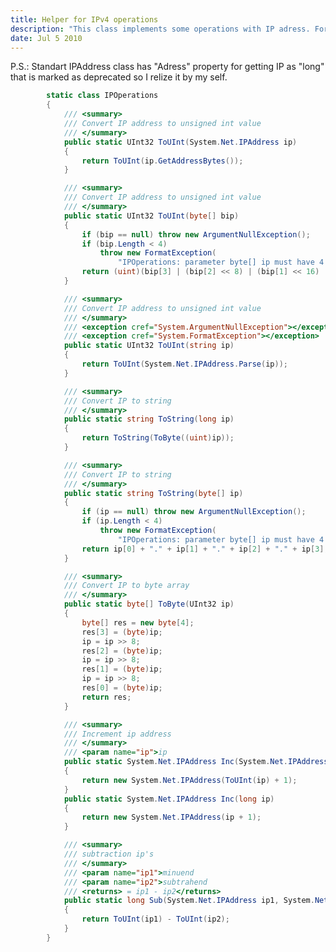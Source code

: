 ```yaml
---
title: Helper for IPv4 operations
description: "This class implements some operations with IP adress. For example '192.168.0.255' + 1 = '192.168.1.0'."
date: Jul 5 2010
---
```


P.S.: Standart IPAddress class has "Adress" property for getting IP as "long" that is marked as deprecated so I relize it by my self.

```cs
        static class IPOperations
        {
            /// <summary>
            /// Convert IP address to unsigned int value
            /// </summary>
            public static UInt32 ToUInt(System.Net.IPAddress ip)
            {
                return ToUInt(ip.GetAddressBytes());
            }

            /// <summary>
            /// Convert IP address to unsigned int value
            /// </summary>
            public static UInt32 ToUInt(byte[] bip)
            {
                if (bip == null) throw new ArgumentNullException();
                if (bip.Length < 4) 
                    throw new FormatException(
                        "IPOperations: parameter byte[] ip must have 4 or more elements.");
                return (uint)(bip[3] | (bip[2] << 8) | (bip[1] << 16) | (bip[0] << 24));
            }

            /// <summary>
            /// Convert IP address to unsigned int value
            /// </summary>
            /// <exception cref="System.ArgumentNullException"></exception>
            /// <exception cref="System.FormatException"></exception>
            public static UInt32 ToUInt(string ip)
            {
                return ToUInt(System.Net.IPAddress.Parse(ip));
            }

            /// <summary>
            /// Convert IP to string
            /// </summary>
            public static string ToString(long ip)
            {
                return ToString(ToByte((uint)ip));
            }

            /// <summary>
            /// Convert IP to string
            /// </summary>
            public static string ToString(byte[] ip)
            {
                if (ip == null) throw new ArgumentNullException();
                if (ip.Length < 4) 
                    throw new FormatException(
                        "IPOperations: parameter byte[] ip must have 4 or more elements.");
                return ip[0] + "." + ip[1] + "." + ip[2] + "." + ip[3];
            }

            /// <summary>
            /// Convert IP to byte array
            /// </summary>
            public static byte[] ToByte(UInt32 ip)
            {
                byte[] res = new byte[4];
                res[3] = (byte)ip;
                ip = ip >> 8;
                res[2] = (byte)ip;
                ip = ip >> 8;
                res[1] = (byte)ip;
                ip = ip >> 8;
                res[0] = (byte)ip;
                return res;
            }

            /// <summary>
            /// Increment ip address
            /// </summary>
            /// <param name="ip">ip
            public static System.Net.IPAddress Inc(System.Net.IPAddress ip)
            {
                return new System.Net.IPAddress(ToUInt(ip) + 1);
            }
            public static System.Net.IPAddress Inc(long ip)
            {
                return new System.Net.IPAddress(ip + 1);
            }

            /// <summary>
            /// subtraction ip's
            /// </summary>
            /// <param name="ip1">minuend
            /// <param name="ip2">subtrahend
            /// <returns> = ip1 - ip2</returns>
            public static long Sub(System.Net.IPAddress ip1, System.Net.IPAddress ip2)
            {
                return ToUInt(ip1) - ToUInt(ip2);
            }
        }
```
